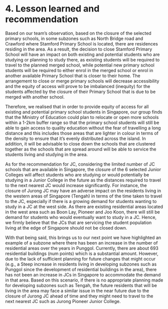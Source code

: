 # 4. Lesson learned and recommendation 

Based on our team's observation, based on the closure of the selected primary schools, in some subzones such as North Bridge road and Crawford where Stamford Primary School is located, there are residences residing in the area. As a result, the decision to close Stamford Primary School will have an impact on both existing and potential students who are studying or planning to study there, as existing students will be required to travel to the planned merged school, while potential new primary school students will be required to either enrol in the merged school or enrol in another available Primary School that is closer to their home. The arrangement to close or merge primary schools will decrease accessibility and the equity of access will prove to be imbalanced (inequity) for the students affected by the closure of their Primary School that is due to be merged with another school.

Therefore, we realised that in order to provide equity of access for all existing and potential primary school students in Singapore, our group finds that the Ministry of Education could plan to relocate or open more schools within a 1-2km buffer range so that the primary school students will still be able to gain access to quality education without the fear of travelling a long distance and this includes those areas that are lighter in colour in terms of the density to ensure that it's evenly distributed across the island. In addition, it will be advisable to close down the schools that are clustered together as the schools that are spread around will be able to service the students living and studying in the area.

As for the recommendation for JC, considering the limited number of JC schools that are available in Singapore, the closure of the 6 selected Junior Colleges will affect students who are studying or would potentially be studying in a Junior College in the future as the distances required to travel to the next nearest JC would increase significantly. For instance, the closure of Jurong JC may have an adverse impact on the residents living in the western areas of Singapore (Tengah) in terms of the time taken to travel to the JC, especially if there is a growing demand for students wanting to study in a JC at the west side. As there are existing residential areas located in the west area such as Boon Lay, Pioneer and Joo Koon, there will still be demand for students who would eventually want to study in a JC. Hence, we firmly believe that the JCs that are servicing the student population living at the edge of Singapore should not be closed down. 

With that being said, this brings us to our next point we have highlighted an example of a subzone where there has been an increase in the number of residential areas over the years in Punggol. Currently, there are about 693 residential buildings (num points) which is a substantial amount. However, due to the lack of sufficient planning for future changes that might occur (e.g., a Steep increase in residents living in developing subzones such as Punggol since the development of residential buildings in the area), there has not been an increase in JCs in Singapore to accommodate the demand in that area. Based on this scenario, if there is no appropriate planning made for developing subzones such as Tengah, the future residents that will be living in the area may face a similar issue in the near future due to the closure of Jurong JC ahead of time and they might need to travel to the next nearest JC such as Jurong Pioneer Junior College.
